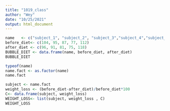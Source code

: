 ```yaml
---
title: "1019_class"
author: "Wey"
date: "10/25/2021"
output: html_document
---
```


```r
name   <- c("subject_1", "subject_2", "subject_3","subject_4","subject_5")
before_diet<- c(104, 95, 87, 77, 112)
after_diet <- c(96, 91, 81, 75, 118)
BUBBLE_DIET <- data.frame(name, before_diet, after_diet)
BUBBLE_DIET
```


```r
typeof(name)
name.fact <- as.factor(name)
name.fact
```


```r
subject <- name.fact
weight_loss <- (before_diet-after_diet)/before_diet*100
C<- data.frame(subject, weight_loss)
WEIGHT_LOSS<- list(subject, weight_loss , C)
WEIGHT_LOSS

```

